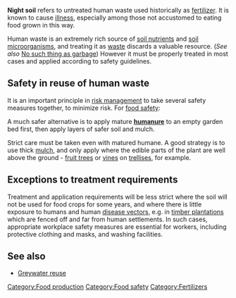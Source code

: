 '''Night soil''' refers to untreated human waste used historically as [[fertilizer]]. It is known to cause [[Health risk with ecosan technologies|illness]], especially among those not accustomed to eating food grown in this way.

Human waste is an extremely rich source of [[soil nutrients]] and [[soil microorganisms]], and treating it as [[waste]] discards a valuable resource. (''See also'' [[No such thing as garbage]]) However it must be properly treated in most cases and applied according to safety guidelines. 

== Safety in reuse of human waste ==
It is an important principle in [[risk management]] to take several safety measures together, to minimize risk. For [[food safety]]: 

A much safer alternative is to apply mature '''[[humanure]]''' to an empty garden bed first, then apply layers of safer soil and mulch.

Strict care must be taken even with matured humane. A good strategy is to use thick [[mulch]], and only apply where the edible parts of the plant are well above the ground - [[fruit trees]] or [[vines]] on [[trellises]], for example.

== Exceptions to treatment requirements ==
Treatment and application requirements will be less strict where the soil will not be used for food crops for some years, and where there is little exposure to humans and human [[disease vectors]], e.g. in [[timber plantations]] which are fenced off and far from human settlements.  In such cases,  appropriate workplace safety measures are essential for workers, including protective clothing and masks, and washing facilities. 

==  See also ==
* [[Greywater reuse]] 

[[Category:Food production]]
[[Category:Food safety]]
[[Category:Fertilizers]]